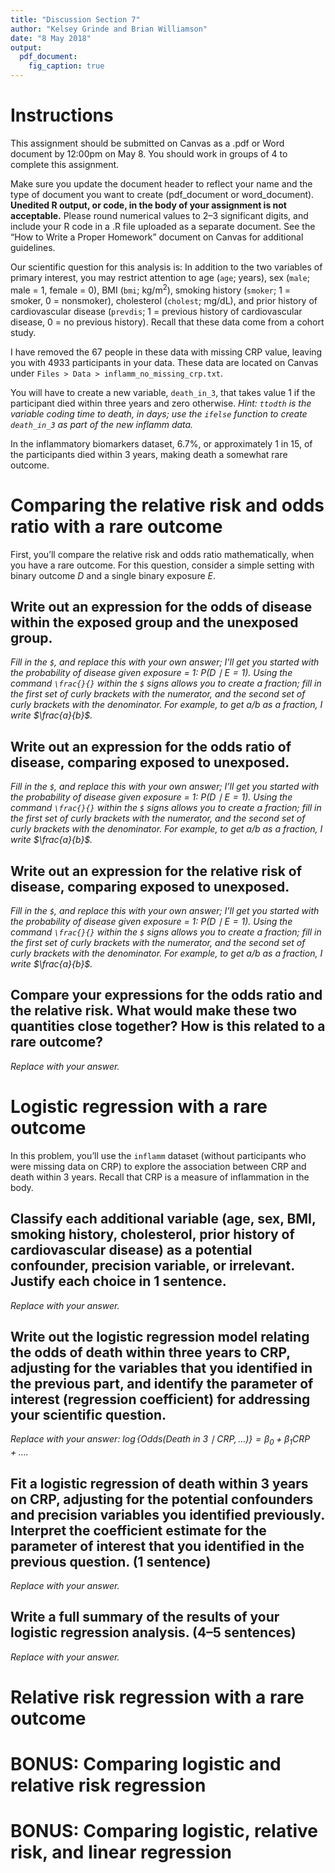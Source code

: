 ```yaml
---
title: "Discussion Section 7"
author: "Kelsey Grinde and Brian Williamson"
date: "8 May 2018"
output: 
  pdf_document:
    fig_caption: true
---
```


# Instructions

This assignment should be submitted on Canvas as a .pdf or Word document by 12:00pm on May 8. You should work in groups of 4 to complete this assignment.

Make sure you update the document header to reflect your name and the type of document you want to create (pdf_document or word_document). **Unedited R output, or code, in the body of your assignment is not acceptable.** Please round numerical values to 2--3 significant digits, and include your R code in a .R file uploaded as a separate document. See the "How to Write a Proper Homework" document on Canvas for additional guidelines.  

Our scientific question for this analysis is: \textbf{is there an association between C reactive protein (CRP) and death within 3 years?} In addition to the two variables of primary interest, you may restrict attention to age (`age`; years), sex (`male`; male = 1, female = 0), BMI (`bmi`; kg/$\text{m}^2$), smoking history (`smoker`; 1 = smoker, 0 = nonsmoker), cholesterol (`cholest`; mg/dL), and prior history of cardiovascular disease (`prevdis`; 1 = previous history of cardiovascular disease, 0 = no previous history). Recall that these data come from a cohort study.

I have removed the 67 people in these data with missing CRP value, leaving you with 4933 participants in your data. These data are located on Canvas under `Files > Data > inflamm_no_missing_crp.txt`.

You will have to create a new variable, `death_in_3`, that takes value 1 if the participant died within three years and zero otherwise. *Hint: `ttodth` is the variable coding time to death, in days; use the `ifelse` function to create `death_in_3` as part of the new inflamm data.*

\textbf{Often, when working with a rare outcome, researchers will say that the odds ratio approximates the relative risk. In this analysis, you will explore that assertion mathematically and using `R` to estimate both the odds ratio and the relative risk.} In the inflammatory biomarkers dataset, 6.7%, or approximately 1 in 15, of the participants died within 3 years, making death a somewhat rare outcome.

# Comparing the relative risk and odds ratio with a rare outcome

First, you'll compare the relative risk and odds ratio mathematically, when you have a rare outcome. For this question, consider a simple setting with binary outcome $D$ and a single binary exposure $E$.

## Write out an expression for the odds of disease within the exposed group and the unexposed group.

*Fill in the `$`, and replace this with your own answer; I'll get you started with the probability of disease given exposure = 1: $P(D \mid E = 1)$. Using the command `\frac{}{}` within the `$` signs allows you to create a fraction; fill in the first set of curly brackets with the numerator, and the second set of curly brackets with the denominator. For example, to get a/b as a fraction, I write $\frac{a}{b}$.*

## Write out an expression for the odds ratio of disease, comparing exposed to unexposed.

*Fill in the `$`, and replace this with your own answer; I'll get you started with the probability of disease given exposure = 1: $P(D \mid E = 1)$. Using the command `\frac{}{}` within the `$` signs allows you to create a fraction; fill in the first set of curly brackets with the numerator, and the second set of curly brackets with the denominator. For example, to get a/b as a fraction, I write $\frac{a}{b}$.*

## Write out an expression for the relative risk of disease, comparing exposed to unexposed.

*Fill in the `$`, and replace this with your own answer; I'll get you started with the probability of disease given exposure = 1: $P(D \mid E = 1)$. Using the command `\frac{}{}` within the `$` signs allows you to create a fraction; fill in the first set of curly brackets with the numerator, and the second set of curly brackets with the denominator. For example, to get a/b as a fraction, I write $\frac{a}{b}$.*

## Compare your expressions for the odds ratio and the relative risk. What would make these two quantities close together? How is this related to a rare outcome?

*Replace with your answer.*

# Logistic regression with a rare outcome

In this problem, you'll use the `inflamm` dataset (without participants who were missing data on CRP) to explore the association between CRP and death within 3 years. Recall that CRP is a measure of inflammation in the body.

## Classify each additional variable (age, sex, BMI, smoking history, cholesterol, prior history of cardiovascular disease) as a potential confounder, precision variable, or irrelevant. Justify each choice in 1 sentence.

*Replace with your answer.*

## Write out the logistic regression model relating the odds of death within three years to CRP, adjusting for the variables that you identified in the previous part, and identify the parameter of interest (regression coefficient) for addressing your scientific question.

*Replace with your answer: $\log \{\text{Odds}(\text{Death in 3} \mid \text{CRP}, \dots)\} = \beta_0 + \beta_1 \text{CRP} + \dots$.*

## Fit a logistic regression of death within 3 years on CRP, adjusting for the potential confounders and precision variables you identified previously. Interpret the coefficient estimate for the parameter of interest that you identified in the previous question. (1 sentence)

*Replace with your answer.*

## Write a full summary of the results of your logistic regression analysis. (4--5 sentences)

*Replace with your answer.*

# Relative risk regression with a rare outcome

\newpage

# BONUS: Comparing logistic and relative risk regression

# BONUS: Comparing logistic, relative risk, and linear regression
